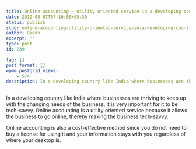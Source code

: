 ```yaml
---
title: Online accounting — utility oriented service in a developing country like India
date: 2012-05-07T07:16:00+05:30
status: publish
slug: online-accounting-utility-oriented-service-in-a-developing-country-like-india
author: Giddh
excerpt: ''
type: post
id: 239

tag: []
post_format: []
wpmm_postgrid_views:
    - 574
description: In a developing country like India where businesses are thriving to keep up with the changing needs of the business, it is very important
---
```

In a developing country like India where businesses are thriving to keep up with the changing needs of the business, it is very important for it to be tech-savvy. Online accounting is a utility oriented service because it allows the business to go online, thereby making the business tech-savvy.

Online accounting is also a cost-effective method since you do not need to buy a license for using it and your information stays with you regardless of where your desktop is.
